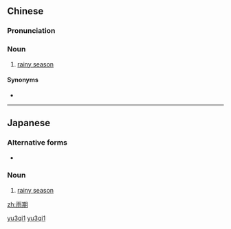 ==Chinese==
{{zh-forms}}

===Pronunciation===
{{zh-pron
|m=yǔ期
|c=jyu5 kei4
|cat=n
}}

===Noun===
{{zh-noun}}

# [[rainy season]]

====Synonyms====
* {{zh-l|梅雨}}

[[Category:zh:Meteorology|yu3qi1]]
[[Category:zh:Rain|yu3qi1]]

----

==Japanese==
{{ja-kanjitab|う|き|yomi=on}}

===Alternative forms===
* {{ja-r|雨季|うき}}

===Noun===
{{ja-noun|うき}}

# [[rainy season]]
#: {{ja-usex|雨期に入った。|'''うき''' に はいった。|The rainy season started.}}

[[zh:雨期]]